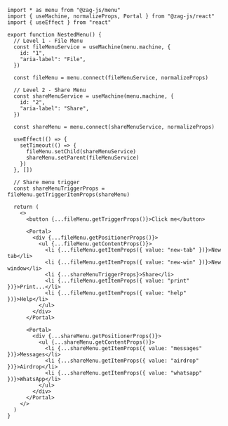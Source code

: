 ```tsx
import * as menu from "@zag-js/menu"
import { useMachine, normalizeProps, Portal } from "@zag-js/react"
import { useEffect } from "react"

export function NestedMenu() {
  // Level 1 - File Menu
  const fileMenuService = useMachine(menu.machine, {
    id: "1",
    "aria-label": "File",
  })

  const fileMenu = menu.connect(fileMenuService, normalizeProps)

  // Level 2 - Share Menu
  const shareMenuService = useMachine(menu.machine, {
    id: "2",
    "aria-label": "Share",
  })

  const shareMenu = menu.connect(shareMenuService, normalizeProps)

  useEffect(() => {
    setTimeout(() => {
      fileMenu.setChild(shareMenuService)
      shareMenu.setParent(fileMenuService)
    })
  }, [])

  // Share menu trigger
  const shareMenuTriggerProps = fileMenu.getTriggerItemProps(shareMenu)

  return (
    <>
      <button {...fileMenu.getTriggerProps()}>Click me</button>

      <Portal>
        <div {...fileMenu.getPositionerProps()}>
          <ul {...fileMenu.getContentProps()}>
            <li {...fileMenu.getItemProps({ value: "new-tab" })}>New tab</li>
            <li {...fileMenu.getItemProps({ value: "new-win" })}>New window</li>
            <li {...shareMenuTriggerProps}>Share</li>
            <li {...fileMenu.getItemProps({ value: "print" })}>Print...</li>
            <li {...fileMenu.getItemProps({ value: "help" })}>Help</li>
          </ul>
        </div>
      </Portal>

      <Portal>
        <div {...shareMenu.getPositionerProps()}>
          <ul {...shareMenu.getContentProps()}>
            <li {...shareMenu.getItemProps({ value: "messages" })}>Messages</li>
            <li {...shareMenu.getItemProps({ value: "airdrop" })}>Airdrop</li>
            <li {...shareMenu.getItemProps({ value: "whatsapp" })}>WhatsApp</li>
          </ul>
        </div>
      </Portal>
    </>
  )
}
```
